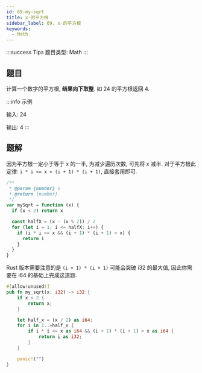 ```yaml
---
id: 69-my-sqrt
title: x-的平方根
sidebar_label: 69. x-的平方根
keywords:
  - Math
---
```


:::success Tips
题目类型: Math
:::

## 题目

计算一个数字的平方根, **结果向下取整**. 如 24 的平方根返回 4.

:::info 示例

输入: 24

输出: 4
:::

## 题解

因为平方根一定小于等于 x 的一半, 为减少遍历次数, 可先将 x 减半. 对于平方根此定律: `i * i <= x < (i + 1) * (i + 1)`, 直接套用即可.


<Tabs>
  <TabItem value="JavaScript" label="JavaScript" default>

```ts
/**
 * @param {number} x
 * @return {number}
 */
var mySqrt = function (x) {
  if (x < 2) return x

  const halfX = (x - (x % 2)) / 2
  for (let i = 1; i <= halfX; i++) {
    if (i * i <= x && (i + 1) * (i + 1) > x) {
      return i
    }
  }
}
```

</TabItem>
<TabItem value="Rust" label="Rust">

Rust 版本需要注意的是 `(i + 1) * (i + 1)` 可能会突破 i32 的最大值, 因此你需要在 i64 的基础上完成这道题.

```rust
#[allow(unused)]
pub fn my_sqrt(x: i32) -> i32 {
    if x < 2 {
        return x;
    }

    let half_x = (x / 2) as i64;
    for i in 1..=half_x {
        if i * i <= x as i64 && (i + 1) * (i + 1) > x as i64 {
            return i as i32;
        }
    }

    panic!("")
}
```

</TabItem>
</Tabs>
